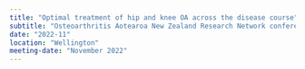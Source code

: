 ```yaml
---
title: "Optimal treatment of hip and knee OA across the disease course"
subtitle: "Osteoarthritis Aotearoa New Zealand Research Network conference"
date: "2022-11"
location: "Wellington"
meeting-date: "November 2022"
---
```

